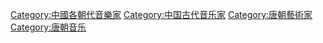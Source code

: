 [[Category:中國各朝代音樂家|Category:中國各朝代音樂家]]
[[Category:中国古代音乐家|Category:中国古代音乐家]]
[[Category:唐朝藝術家|Category:唐朝藝術家]]
[[Category:唐朝音乐|Category:唐朝音乐]]